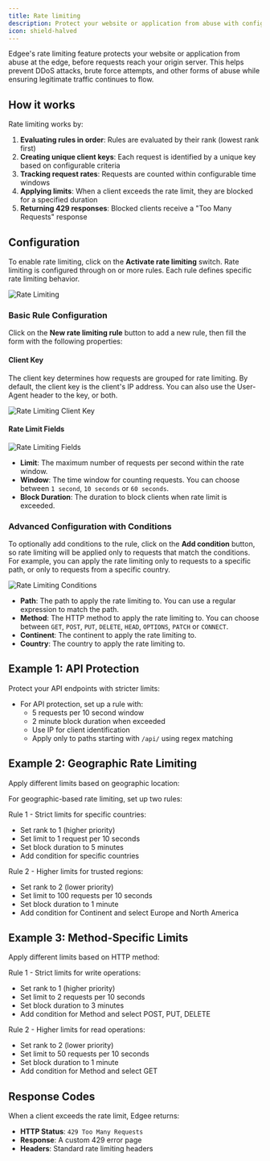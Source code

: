 ```yaml
---
title: Rate limiting
description: Protect your website or application from abuse with configurable rate limiting at the edge
icon: shield-halved
---
```



<EdgeeSdk />

Edgee's rate limiting feature protects your website or application from abuse at the edge, before requests reach your origin server. 
This helps prevent DDoS attacks, brute force attempts, and other forms of abuse while ensuring legitimate traffic continues to flow.

## How it works

Rate limiting works by:

1. **Evaluating rules in order**: Rules are evaluated by their rank (lowest rank first)
2. **Creating unique client keys**: Each request is identified by a unique key based on configurable criteria
3. **Tracking request rates**: Requests are counted within configurable time windows
4. **Applying limits**: When a client exceeds the rate limit, they are blocked for a specified duration
5. **Returning 429 responses**: Blocked clients receive a "Too Many Requests" response

## Configuration

To enable rate limiting, click on the **Activate rate limiting** switch.
Rate limiting is configured through on or more rules. Each rule defines specific rate limiting behavior.

<Frame caption="Go to your project > Security > Rate limiting to configure rate limiting.">
  <img
    src="/images/rate-limiting.png"
    alt="Rate Limiting"
    align={"center"}
  />
</Frame>

### Basic Rule Configuration

Click on the **New rate limiting rule** button to add a new rule, then fill the form with the following properties:

#### Client Key

The client key determines how requests are grouped for rate limiting.
By default, the client key is the client's IP address. You can also use the User-Agent header to the key, or both.

<Frame>
  <img
    src="/images/rate-limiting-client-key.png"
    alt="Rate Limiting Client Key"
    align={"center"}
  />
</Frame>

#### Rate Limit Fields

<Frame>
  <img
    src="/images/rate-limiting-fields.png"
    alt="Rate Limiting Fields"
    align={"center"}
  />
</Frame>

- **Limit**: The maximum number of requests per second within the rate window.
- **Window**: The time window for counting requests. You can choose between `1 second`, `10 seconds` or `60 seconds`.
- **Block Duration**: The duration to block clients when rate limit is exceeded.



### Advanced Configuration with Conditions

To optionally add conditions to the rule, click on the **Add condition** button, so rate limiting will be applied only to requests that match the conditions.
For example, you can apply the rate limiting only to requests to a specific path, or only to requests from a specific country.

<Frame>
  <img
    src="/images/rate-limiting-conditions.png"
    alt="Rate Limiting Conditions"
    align={"center"}
  />
</Frame>

- **Path**: The path to apply the rate limiting to. You can use a regular expression to match the path.
- **Method**: The HTTP method to apply the rate limiting to. You can choose between `GET`, `POST`, `PUT`, `DELETE`, `HEAD`, `OPTIONS`, `PATCH` or `CONNECT`.
- **Continent**: The continent to apply the rate limiting to.
- **Country**: The country to apply the rate limiting to.

## Example 1: API Protection

Protect your API endpoints with stricter limits:

- For API protection, set up a rule with:
  - 5 requests per 10 second window
  - 2 minute block duration when exceeded 
  - Use IP for client identification
  - Apply only to paths starting with `/api/` using regex matching

## Example 2: Geographic Rate Limiting

Apply different limits based on geographic location:

For geographic-based rate limiting, set up two rules:

Rule 1 - Strict limits for specific countries:
- Set rank to 1 (higher priority)
- Set limit to 1 request per 10 seconds
- Set block duration to 5 minutes
- Add condition for specific countries

Rule 2 - Higher limits for trusted regions:
- Set rank to 2 (lower priority) 
- Set limit to 100 requests per 10 seconds
- Set block duration to 1 minute
- Add condition for Continent and select Europe and North America


## Example 3: Method-Specific Limits

Apply different limits based on HTTP method:

Rule 1 - Strict limits for write operations:
- Set rank to 1 (higher priority)
- Set limit to 2 requests per 10 seconds
- Set block duration to 3 minutes
- Add condition for Method and select POST, PUT, DELETE

Rule 2 - Higher limits for read operations:
- Set rank to 2 (lower priority)
- Set limit to 50 requests per 10 seconds 
- Set block duration to 1 minute
- Add condition for Method and select GET

## Response Codes

When a client exceeds the rate limit, Edgee returns:

- **HTTP Status**: `429 Too Many Requests`
- **Response**: A custom 429 error page
- **Headers**: Standard rate limiting headers







